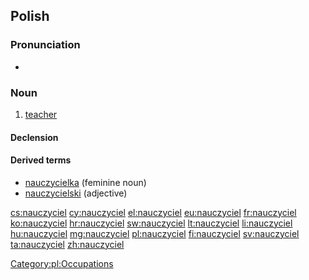 ==Polish==

===Pronunciation===
* {{IPA|[nauˈt͡ʂɨt͡ɕɛl]|lang=pl}}

===Noun===
{{pl-noun|m}}

# [[teacher]]

====Declension====
{{pl-decl-noun-masc-pers|nauczycie|l|nauczyciele}}

====Derived terms====
* [[nauczycielka]] (feminine noun)
* [[nauczycielski]] (adjective)

[[Category:pl:Occupations]]

[[cs:nauczyciel]]
[[cy:nauczyciel]]
[[el:nauczyciel]]
[[eu:nauczyciel]]
[[fr:nauczyciel]]
[[ko:nauczyciel]]
[[hr:nauczyciel]]
[[sw:nauczyciel]]
[[lt:nauczyciel]]
[[li:nauczyciel]]
[[hu:nauczyciel]]
[[mg:nauczyciel]]
[[pl:nauczyciel]]
[[fi:nauczyciel]]
[[sv:nauczyciel]]
[[ta:nauczyciel]]
[[zh:nauczyciel]]